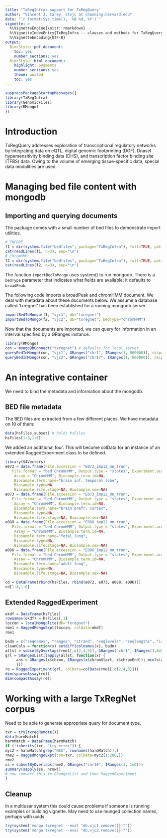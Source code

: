 ```yaml
---
title: "TxRegInfra: support for TxRegQuery"
author: "Vincent J. Carey, stvjc at channing.harvard.edu"
date: "`r format(Sys.time(), '%B %d, %Y')`"
vignette: >
  %\VignetteEngine{knitr::rmarkdown}
  %\VignetteIndexEntry{TxRegInfra -- classes and methods for TxRegQuery}
  %\VignetteEncoding{UTF-8}
output:
  BiocStyle::pdf_document:
    toc: yes 
    number_sections: yes 
  BiocStyle::html_document:
    highlight: pygments
    number_sections: yes 
    theme: united
    toc: yes 
---
```


```r
suppressPackageStartupMessages({
library(TxRegInfra)
library(GenomicFiles)
library(RMongo)
})
```

# Introduction

TxRegQuery addresses exploration of transcriptional regulatory networks
by integrating data on eQTL, digital genomic footprinting (DGF), DnaseI
hypersensitivity binding data (DHS), and transcription
factor binding site (TFBS) data.  Owing to the volume of emerging tissue-specific
data, special data modalities are used.

# Managing bed file content with mongodb

## Importing and querying documents

The package comes with a small number of bed files to demonstrate
import utilities.
```r
# ENCODE
f1 = dir(system.file("bedfiles", package="TxRegInfra"), full=TRUE, patt="ENCFF971VCD")
cat(readLines(f1, n=3), sep="\n")
# ChromHMM
f2 = dir(system.file("bedfiles", package="TxRegInfra"), full=TRUE, patt="E096_imp12")
cat(readLines(f2, n=3), sep="\n")
```

The function `importBedToMongo` uses system() to run
mongodb.
There is a `bedType` parameter that indicates what fields are available; it
defaults to `broadPeak`.

The following code imports a broadPeak and chromHMM document.
We deal with metadata about these documents below.
We assume a database called 'txregnet' has been established
for a running mongodb server.
```r
importBedToMongo(f1, "vjc1", db="txregnet")
importBedToMongo(f2, "vjc2", db="txregnet", bedType="chromHMM")
```

Now that the documents are imported, we can query for
information in an interval specified by a GRanges instance.
```r
library(RMongo)
con = mongoDbConnect("txregnet") # defaults for local server
queryBedInMongo(con, "vjc1", GRanges("chr1", IRanges(1, 800000)), skip=0, limit=5)
queryBedInMongo(con, "vjc2", GRanges("chr17", IRanges(1, 800000)), skip=0, limit=5)
```

# An integrative container

We need to bind the metadata and information about the mongodb.

## BED file metadata

The BED files are extracted from a few different places.  We have
metadata on 10 of them:
```r
data(hsFiles_subset) # holds hsFiles
hsFiles[1:3,1:6]
```
We added an additional four.  This will become colData for an
instance of an extended RaggedExperiment class to be defined.
```r
library(S4Vectors)
e072 = data.frame(File.accession = "E072_imp12_mn_trun",
   File.format = "bed ChromHMM", Output.type = "states", Experiment.accession=NA,
    Assay = "ChromHMM", Biosample.term.id=NA, 
    Biosample.term.name="brain inf. temporal lobe",
    Biosample.type=NA,
    Biosample.life.stage=NA, Biosample.sex=NA)
e073 = data.frame(File.accession = "E073_imp12_mn_trun",
   File.format = "bed ChromHMM", Output.type = "states", Experiment.accession=NA,
    Assay = "ChromHMM", Biosample.term.id=NA, 
    Biosample.term.name="brain prefr. cortex",
    Biosample.type=NA,
    Biosample.life.stage=NA, Biosample.sex=NA)
e088 = data.frame(File.accession = "E088_imp12_mn_trun",
   File.format = "bed ChromHMM", Output.type = "states", Experiment.accession=NA,
    Assay = "ChromHMM", Biosample.term.id=NA, 
    Biosample.term.name="fetal lung",
    Biosample.type=NA,
    Biosample.life.stage=NA, Biosample.sex=NA)
e096 = data.frame(File.accession = "E096_imp12_mn_trun",
   File.format = "bed ChromHMM", Output.type = "states", Experiment.accession=NA,
    Assay = "ChromHMM", Biosample.term.id=NA, 
    Biosample.term.name="adult lung",
    Biosample.type=NA,
    Biosample.life.stage=NA, Biosample.sex=NA)
```
```r
cd = DataFrame(rbind(hsFiles, rbind(e072, e073, e088, e096)))
cd[1:4,1:6]
```

## Extended RaggedExperiment

```r
okdf = DataFrame(hsFiles)
rownames(okdf) = hsFiles[,1]
loccon = localMongolite(db="txregnet")
rme1 = RaggedMongoExpt(loccon, colData=okdf)
rme1
```

```r
badn = c("seqnames", "ranges", "strand", "seqlevels", "seqlengths", "isCircular", "start", "end", "width", "element")
cleanCols = function(x) setdiff(colnames(x), badn)
allst = subsetByOverlaps(rme1[,c(2,4,5)], GRanges("chr1", IRanges(1,8e5))) 
grl = GRangesList(lapply(allst, function(x) {
     ans = GRanges(x$chrom, IRanges(x$chromStart, x$chromEnd)); mcols(ans) = x[,cleanCols(x)]; ans
     }))
re = RaggedExperiment(grl, colData=colData(rme1[,c(2,4,5)])) 
dim(sparseAssay(re))
dim(compactAssay(re))
```

# Working with a large TxRegNet corpus

Need to be able to generate appropriate query for
document type.

```r
txr = try(txregRemote())
data(harmMatch)
harmMatch = DataFrame(harmMatch)
if (!inherits(txr, "try-error")) {
myc2 = harmMatch[grep("HS$", rownames(harmMatch)),]
rme2 = RaggedMongoExpt(con=txr, colData=myc2[1:200,])
rme2
ss = subsetByOverlaps(rme2, GRanges("chr10", IRanges(1, 1e6)))
summary(sapply(ss, nrow))
# now convert this to GRangesList and then RaggedExperiment
}
```


## Cleanup

In a multiuser system this could cause problems if someone
is running examples or building vignette.  May need to
use munged collection names, perhaps with uuids.

```r
try(system('mongo txregnet --eval "db.vjc1.remove({})"'))
try(system('mongo txregnet --eval "db.vjc2.remove({})"'))
```





